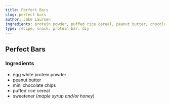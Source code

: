 ```yaml
---
title: Perfect Bars
slug: perfect-bars
author: Jake Laursen
ingredients: protein powder, puffed rice cereal, peanut butter, chocolate chips, nutella, salt
type: recipe, snack, protein bar, diy
---
```


## Perfect Bars

### Ingredients

- egg white protein powder
- peanut butter
- mini chocolate chips
- puffed rice cereal
- sweetener (_maple syrup and/or honey_)
